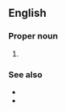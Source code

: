 ==English==

===Proper noun===
{{en-proper noun}}
# {{misspelling of|French Guiana|lang=en}}

===See also===
* {{l|en|Guiana}}
* {{l|en|Guyana}}